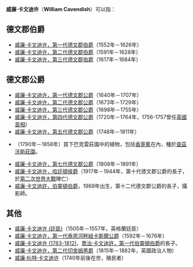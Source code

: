 '''威廉·卡文迪许'''（'''William Cavendish'''）可以指：

==德文郡伯爵==
* [[威廉·卡文迪许，第一代德文郡伯爵|威廉·卡文迪许，第一代德文郡伯爵]]（1552年－1626年）
* [[威廉·卡文迪许，第二代德文郡伯爵|威廉·卡文迪许，第二代德文郡伯爵]]（1591年－1628年）
* [[威廉·卡文迪许，第三代德文郡伯爵|威廉·卡文迪许，第三代德文郡伯爵]]（1617年－1684年）

==德文郡公爵==
* [[威廉·卡文迪许，第一代德文郡公爵|威廉·卡文迪许，第一代德文郡公爵]]（1640年－1707年）
* [[威廉·卡文迪许，第二代德文郡公爵|威廉·卡文迪许，第二代德文郡公爵]]（1673年－1729年）
* [[威廉·卡文迪许，第三代德文郡公爵|威廉·卡文迪许，第三代德文郡公爵]]（1698年－1755年）
* [[威廉·卡文迪许，第四代德文郡公爵|威廉·卡文迪许，第四代德文郡公爵]]（1720年－1764年，1756-1757曾任[[英國首相|英國首相]]）
* [[威廉·卡文迪许，第五代德文郡公爵|威廉·卡文迪许，第五代德文郡公爵]]（1748年－1811年）
* {{le|威廉·卡文迪许，第六代德文郡公爵|William Cavendish, 6th Duke of Devonshire}}（1790年－1858年）買下巴克雷莊園中的植物，包括[[香芽蕉|香芽蕉]]在內，種於[[查茲沃斯莊園|查茲沃斯莊園]]。
* [[威廉·卡文迪许，第七代德文郡公爵|威廉·卡文迪许，第七代德文郡公爵]]（1808年－1891年）
* [[威廉·卡文迪许，哈廷頓侯爵|威廉·卡文迪许，哈廷頓侯爵]]（1917年－1944年，第十代德文郡公爵的長子，於[[第二次世界大戰|第二次世界大戰]]陣亡）
* [[威廉·卡文迪許，伯靈頓伯爵|威廉·卡文迪許，伯靈頓伯爵]]，1969年出生，第十二代德文郡公爵的長子，攝影師。

==其他==
* [[威廉·卡文迪许_(廷臣)|威廉·卡文迪许 (廷臣)]]（1505年－1557年，英格蘭廷臣）
* [[威廉·卡文迪许，第一代泰恩河畔紐卡斯爾公爵|威廉·卡文迪许，第一代泰恩河畔紐卡斯爾公爵]]（1592年－1676年）
* [[威廉·卡文迪许_(1783-1812)|威廉·卡文迪许 (1783-1812)]]，[[喬治·卡文迪許，第一代伯靈頓伯爵|喬治·卡文迪許，第一代伯靈頓伯爵]]的長子。
* [[威廉·卡文迪许，第二代切舍姆男爵|威廉·卡文迪许，第二代切舍姆男爵]]（1815年－1882年，英國政治人物）
* [[威廉·杭特·卡文迪许|威廉·杭特·卡文迪许]]（1740年前後在世，殖民者）

{{Disambiguation|Cat=六字人名譯名消歧義}}